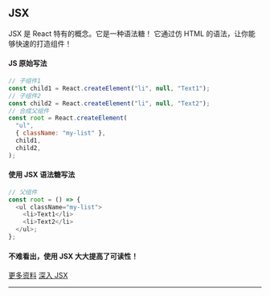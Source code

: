 
<Meta title="React/2 React核心/2.5 JSX" />

## JSX

JSX 是 React 特有的概念。它是一种语法糖！
它通过仿 HTML 的语法，让你能够快速的打造组件！

#### JS 原始写法

```javascript
// 子组件1
const child1 = React.createElement("li", null, "Text1");
// 子组件2
const child2 = React.createElement("li", null, "Text2");
// 合成父组件
const root = React.createElement(
  "ul",
  { className: "my-list" },
  child1,
  child2,
);
```

#### 使用 JSX 语法糖写法

```javascript
// 父组件
const root = () => {
  <ul className="my-list">
    <li>Text1</li>
    <li>Text2</li>
  </ul>;
};
```

#### 不难看出，使用 JSX 大大提高了可读性！

[更多资料](https://react.docschina.org/docs/introducing-jsx.html)
[深入 JSX](https://react.docschina.org/docs/jsx-in-depth.html)

---
